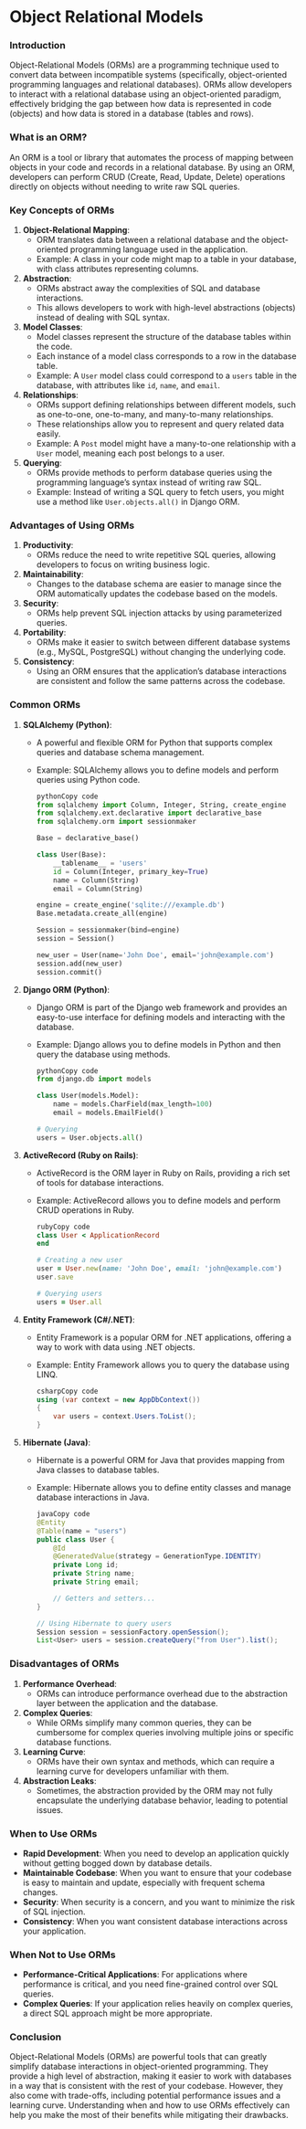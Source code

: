# Object Relational Models

### **Introduction**

Object-Relational Models (ORMs) are a programming technique used to convert data between incompatible systems (specifically, object-oriented programming languages and relational databases). ORMs allow developers to interact with a relational database using an object-oriented paradigm, effectively bridging the gap between how data is represented in code (objects) and how data is stored in a database (tables and rows).

### **What is an ORM?**

An ORM is a tool or library that automates the process of mapping between objects in your code and records in a relational database. By using an ORM, developers can perform CRUD (Create, Read, Update, Delete) operations directly on objects without needing to write raw SQL queries.

### **Key Concepts of ORMs**

1. **Object-Relational Mapping**:
    - ORM translates data between a relational database and the object-oriented programming language used in the application.
    - Example: A class in your code might map to a table in your database, with class attributes representing columns.
2. **Abstraction**:
    - ORMs abstract away the complexities of SQL and database interactions.
    - This allows developers to work with high-level abstractions (objects) instead of dealing with SQL syntax.
3. **Model Classes**:
    - Model classes represent the structure of the database tables within the code.
    - Each instance of a model class corresponds to a row in the database table.
    - Example: A `User` model class could correspond to a `users` table in the database, with attributes like `id`, `name`, and `email`.
4. **Relationships**:
    - ORMs support defining relationships between different models, such as one-to-one, one-to-many, and many-to-many relationships.
    - These relationships allow you to represent and query related data easily.
    - Example: A `Post` model might have a many-to-one relationship with a `User` model, meaning each post belongs to a user.
5. **Querying**:
    - ORMs provide methods to perform database queries using the programming language’s syntax instead of writing raw SQL.
    - Example: Instead of writing a SQL query to fetch users, you might use a method like `User.objects.all()` in Django ORM.

### **Advantages of Using ORMs**

1. **Productivity**:
    - ORMs reduce the need to write repetitive SQL queries, allowing developers to focus on writing business logic.
2. **Maintainability**:
    - Changes to the database schema are easier to manage since the ORM automatically updates the codebase based on the models.
3. **Security**:
    - ORMs help prevent SQL injection attacks by using parameterized queries.
4. **Portability**:
    - ORMs make it easier to switch between different database systems (e.g., MySQL, PostgreSQL) without changing the underlying code.
5. **Consistency**:
    - Using an ORM ensures that the application’s database interactions are consistent and follow the same patterns across the codebase.

### **Common ORMs**

1. **SQLAlchemy (Python)**:
    - A powerful and flexible ORM for Python that supports complex queries and database schema management.
    - Example: SQLAlchemy allows you to define models and perform queries using Python code.
        
        ```python
        pythonCopy code
        from sqlalchemy import Column, Integer, String, create_engine
        from sqlalchemy.ext.declarative import declarative_base
        from sqlalchemy.orm import sessionmaker
        
        Base = declarative_base()
        
        class User(Base):
            __tablename__ = 'users'
            id = Column(Integer, primary_key=True)
            name = Column(String)
            email = Column(String)
        
        engine = create_engine('sqlite:///example.db')
        Base.metadata.create_all(engine)
        
        Session = sessionmaker(bind=engine)
        session = Session()
        
        new_user = User(name='John Doe', email='john@example.com')
        session.add(new_user)
        session.commit()
        
        ```
        
2. **Django ORM (Python)**:
    - Django ORM is part of the Django web framework and provides an easy-to-use interface for defining models and interacting with the database.
    - Example: Django allows you to define models in Python and then query the database using methods.
        
        ```python
        pythonCopy code
        from django.db import models
        
        class User(models.Model):
            name = models.CharField(max_length=100)
            email = models.EmailField()
        
        # Querying
        users = User.objects.all()
        
        ```
        
3. **ActiveRecord (Ruby on Rails)**:
    - ActiveRecord is the ORM layer in Ruby on Rails, providing a rich set of tools for database interactions.
    - Example: ActiveRecord allows you to define models and perform CRUD operations in Ruby.
        
        ```ruby
        rubyCopy code
        class User < ApplicationRecord
        end
        
        # Creating a new user
        user = User.new(name: 'John Doe', email: 'john@example.com')
        user.save
        
        # Querying users
        users = User.all
        
        ```
        
4. **Entity Framework (C#/.NET)**:
    - Entity Framework is a popular ORM for .NET applications, offering a way to work with data using .NET objects.
    - Example: Entity Framework allows you to query the database using LINQ.
        
        ```csharp
        csharpCopy code
        using (var context = new AppDbContext())
        {
            var users = context.Users.ToList();
        }
        
        ```
        
5. **Hibernate (Java)**:
    - Hibernate is a powerful ORM for Java that provides mapping from Java classes to database tables.
    - Example: Hibernate allows you to define entity classes and manage database interactions in Java.
        
        ```java
        javaCopy code
        @Entity
        @Table(name = "users")
        public class User {
            @Id
            @GeneratedValue(strategy = GenerationType.IDENTITY)
            private Long id;
            private String name;
            private String email;
        
            // Getters and setters...
        }
        
        // Using Hibernate to query users
        Session session = sessionFactory.openSession();
        List<User> users = session.createQuery("from User").list();
        
        ```
        

### **Disadvantages of ORMs**

1. **Performance Overhead**:
    - ORMs can introduce performance overhead due to the abstraction layer between the application and the database.
2. **Complex Queries**:
    - While ORMs simplify many common queries, they can be cumbersome for complex queries involving multiple joins or specific database functions.
3. **Learning Curve**:
    - ORMs have their own syntax and methods, which can require a learning curve for developers unfamiliar with them.
4. **Abstraction Leaks**:
    - Sometimes, the abstraction provided by the ORM may not fully encapsulate the underlying database behavior, leading to potential issues.

### **When to Use ORMs**

- **Rapid Development**: When you need to develop an application quickly without getting bogged down by database details.
- **Maintainable Codebase**: When you want to ensure that your codebase is easy to maintain and update, especially with frequent schema changes.
- **Security**: When security is a concern, and you want to minimize the risk of SQL injection.
- **Consistency**: When you want consistent database interactions across your application.

### **When Not to Use ORMs**

- **Performance-Critical Applications**: For applications where performance is critical, and you need fine-grained control over SQL queries.
- **Complex Queries**: If your application relies heavily on complex queries, a direct SQL approach might be more appropriate.

### **Conclusion**

Object-Relational Models (ORMs) are powerful tools that can greatly simplify database interactions in object-oriented programming. They provide a high level of abstraction, making it easier to work with databases in a way that is consistent with the rest of your codebase. However, they also come with trade-offs, including potential performance issues and a learning curve. Understanding when and how to use ORMs effectively can help you make the most of their benefits while mitigating their drawbacks.

###